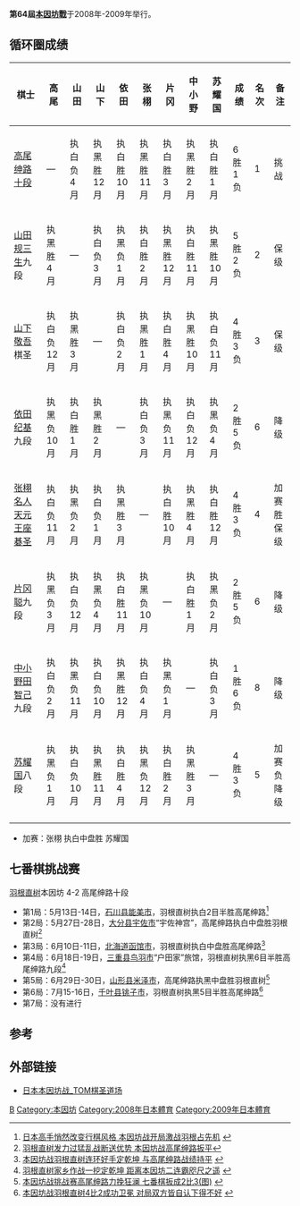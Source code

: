 '''第64屆[[本因坊戰|本因坊戰]]'''于2008年-2009年举行。
== 循环圈成绩 ==

{| class="wikitable"
! 棋士 !! 高尾 !! 山田 !! 山下 !! 依田 !! 张栩 !! 片冈 !! 中小野 !! 苏耀国 !! 成绩 !! 名次 !! 备注
|-
|[[高尾绅路|高尾绅路]][[十段战|十段]]
| ― 
|执白负<br>4月
|执黑胜<br>12月
|执白胜<br>10月
|执黑胜<br>11月
|执白胜<br>3月
|执黑胜<br>2月
|执白胜<br>1月
|6胜1负
|1
|挑战
|-
|[[山田规三生|山田规三生]]九段
|执黑胜<br>4月
| ―
|执白负<br>3月
|执黑负<br>1月
|执白胜<br>2月
|执黑胜<br>12月
|执白胜<br>11月
|执黑胜<br>10月
|5胜2负
|2
|保级
|-
|[[山下敬吾|山下敬吾]]棋圣
|执白负<br>12月
|执黑胜<br>3月
| ―
|执白负<br>2月
|执黑胜<br>1月
|执白胜<br>4月
|执黑胜<br>10月
|执白负<br>11月
|4胜3负
|3
|保级
|-
|[[依田纪基|依田纪基]]九段
|执黑负<br>10月
|执白胜<br>1月
|执黑胜<br>2月
| ―
|执白负<br>3月
|执黑负<br>11月
|执白负<br>12月
|执黑负<br>4月
|2胜5负
|6
|降级
|-
|[[张栩|张栩]][[名人战_(日本围棋)|名人]][[天元战_(日本围棋)|天元]][[王座戰_(日本圍棋)|王座]][[碁圣|碁圣]]
|执白负<br>11月
|执黑负<br>2月
|执白负<br>1月
|执黑胜<br>3月
| ―
|执白胜<br>10月
|执黑胜<br>4月
|执白胜<br>12月
|4胜3负
|4
|加赛胜<br>保级
|-
|[[片冈聪|片冈聪]]九段
|执黑负<br>3月
|执白负<br>12月
|执黑负<br>4月
|执白胜<br>11月
|执黑负<br>10月
| ―
|执白胜<br>1月
|执黑负<br>2月
|2胜5负
|6
|降级
|-
|[[中小野田智己|中小野田智己]]九段
|执白负<br>2月
|执黑负<br>11月
|执白负<br>10月
|执黑胜<br>12月
|执白负<br>4月
|执黑负<br>1月
| ―
|执白负<br>3月
|1胜6负
|8
|降级
|-
|[[苏耀国|苏耀国]]八段
|执黑负<br>1月
|执白负<br>10月
|执黑胜<br>11月
|执白胜<br>4月
|执黑负<br>12月
|执白胜<br>2月
|执黑胜<br>3月
| ― 
|4胜3负
|5
|加赛负<br>降级
|-
|}
*加赛：张栩 执白中盘胜 苏耀国

== 七番棋挑战赛 ==
[[羽根直树|羽根直树]]本因坊 4-2 高尾绅路十段
*第1局：5月13日-14日，[[石川县|石川县]][[能美市|能美市]]，羽根直树执白2目半胜高尾绅路<ref>[http://post.weiqi.tom.com/s/30000AB4264.html 日本高手悄然改变行棋风格 本因坊战开局激战羽根占先机] {{webarchive|url=https://web.archive.org/web/20090524230858/http://post.weiqi.tom.com/s/30000AB4264.html |date=2009-05-24 }}</ref>
*第2局：5月27日-28日，[[大分县|大分县]][[宇佐市|宇佐市]]“宇佐神宫”，高尾绅路执白中盘胜羽根直树<ref>[http://weiqi.sports.tom.com/2009-05-28/00UP/41966107.html 羽根直树发力过猛乱战断送优势 本因坊战高尾绅路扳平]{{dead link|date=2018年4月 |bot=InternetArchiveBot |fix-attempted=yes }}</ref>
*第3局：6月10日-11日，[[北海道|北海道]][[函馆市|函馆市]]，羽根直树执白中盘胜高尾绅路<ref>[http://weiqi.sports.tom.com/2009-06-11/00UP/37360087.html 本因坊战羽根直树连环好手定乾坤 与高尾绅路战绩持平] {{webarchive|url=https://web.archive.org/web/20090615002124/http://weiqi.sports.tom.com/2009-06-11/00UP/37360087.html |date=2009-06-15 }}</ref>
*第4局：6月18日-19日，[[三重县|三重县]][[鸟羽市|鸟羽市]]“户田家”旅馆，羽根直树执黑6目半胜高尾绅路九段<ref>[http://weiqi.sports.tom.com/2009-06-19/00UP/40877049.html 羽根直树家乡作战一挖定乾坤 距离本因坊二连霸咫尺之遥] {{webarchive|url=https://web.archive.org/web/20090624072430/http://weiqi.sports.tom.com/2009-06-19/00UP/40877049.html |date=2009-06-24 }}</ref>
*第5局：6月29日-30日，[[山形县|山形县]][[米泽市|米泽市]]，高尾绅路执黑中盘胜羽根直树<ref>[http://weiqi.sports.tom.com/2009-06-30/00UP/45000478.html 本因坊战挑战赛高尾绅路力挽狂澜 七番棋扳成2比3(图)] {{webarchive|url=https://web.archive.org/web/20090706073200/http://weiqi.sports.tom.com/2009-06-30/00UP/45000478.html |date=2009-07-06 }}</ref>
*第6局：7月15-16日，[[千叶县|千叶县]][[铫子市|铫子市]]，羽根直树执黑5目半胜高尾绅路<ref>[http://weiqi.sports.tom.com/2009-07-16/00UP/44565530.html 本因坊战羽根直树4比2成功卫冕 对局双方皆自认下得不好] {{webarchive|url=https://web.archive.org/web/20090719211829/http://weiqi.sports.tom.com/2009-07-16/00UP/44565530.html |date=2009-07-19 }}</ref>
*第7局：没有进行

== 参考 ==
{{reflist}}

== 外部链接 ==
*[http://weiqi.sports.tom.com/zhuantinew/37.html 日本本因坊战_TOM棋圣道场] {{Wayback|url=http://weiqi.sports.tom.com/zhuantinew/37.html |date=20090317191238 }}

[[Category:日本围棋比赛|B]]
[[Category:本因坊|Category:本因坊]]
[[Category:2008年日本體育|Category:2008年日本體育]]
[[Category:2009年日本體育|Category:2009年日本體育]]